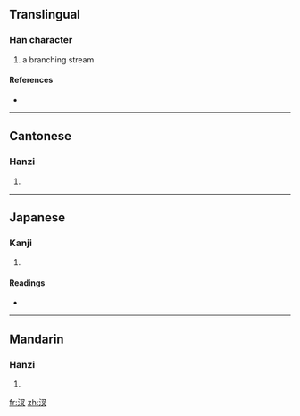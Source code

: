 ==Translingual==

===Han character===
{{Han char|rn=85|rad=水|as=03|sn=6|four=3714<sub>0</sub>|canj=水水戈 (EEI)}}

# a branching stream

====References====
* {{Han ref|kx=0604.100|dkj=17115|dj=0998.050|hdz=31556.040|uh=6C4A|ud=27722|bh=C9FC|bd=51708}}

----

==Cantonese==

===Hanzi===
{{yue-hanzi|jyut=|y=cha1, cha3}}

# {{defn|Cantonese|sort=水03}}

----

==Japanese==

===Kanji===
{{ja-kanji|grade=|rs=水03}}

# {{defn|Japanese|sort=水03}}

====Readings====
* {{ja-readings|on=[[さ]] (sa), [[しゃ]] (sha)|kun=}}

----

==Mandarin==

===Hanzi===
{{cmn-hanzi|pin=[[chà]] ([[cha4]]), [[yuè]] ([[yue4]])|wg=ch'a<sup>4</sup>, yüeh<sup>4</sup>}}

# {{defn|Mandarin|sort=水03}}

[[fr:汊]]
[[zh:汊]]
